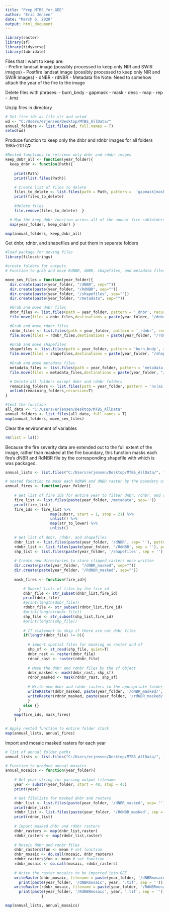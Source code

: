 ```yaml
---
title: "Prep_MTBS_for_GEE"
author: "Eric Jensen"
date: "March 6, 2020"
output: html_document
---
```


```r
library(raster)
library(sf)
library(tidyverse)
library(lubridate)
```

Files that I want to keep are:  
- Prefire landsat image (possibly processed to keep only NIR and SWIR images)
- Postfire landsat image (possibly processed to keep only NIR and SWIR images)
- dNBR
- rdNBR
- Metadata file
Note: Need to somehow attach the year of the fire to the image

Delete files with phrases:
- burn_bndy
- gapmask
- mask
- desc
- map
- rep
- .kmz

Unzip files in directory
```r
# Set fire ids as file_str and setwd
wd <- "C:/Users/erjensen/Desktop/MTBS_AllData/"
annual_folders <- list.files(wd, full.names = T)
setwd(wd)
```

Produce function to keep only the dnbr and rdnbr images for all folders 1985-2017♫
```r
#Nested functions to retrieve only dnbr and rdnbr images
keep_dnbr_all <- function(year_folder){
  keep_dnbr <- function(Path){
    
    print(Path)
    print(list.files(Path))

    # Create list of files to delete
    files_to_delete <- list.files(path = Path, pattern =  'gapmask|mask|desc|map|rep|.kmz|refl|dnbr6|nbr5', full.names = T,recursive = T)
    print(files_to_delete)
  
    #delete files
    file.remove(files_to_delete)  }

  # Map the keep_dnbr function across all of the annual fire subfolders
  map(year_folder, keep_dnbr) }

map(annual_folders, keep_dnbr_all)
```


Get dnbr, rdnbr, and shapefiles and put them in separate folders
```r
#load package for moving files
library(filesstrings)

#create folders for outputs
# Function to grab and move RdNBR, dNBR, shapefiles, and metadata files to their own folders

move_sev_files = function(year_folder){
  dir.create(paste(year_folder, "/dNBR", sep=""))
  dir.create(paste(year_folder, "/RdNBR", sep=""))
  dir.create(paste(year_folder, "/shapefiles", sep=""))
  dir.create(paste(year_folder, "/metadata", sep=""))

  #Grab and move dnbr files
  dnbr_files <- list.files(path = year_folder, pattern = '_dnbr', recursive = TRUE, full.names = T)
  file.move(files = dnbr_files,destinations = paste(year_folder, "/dnbr", sep=""))

  #Grab and move rdnbr files
  rdnbr_files <- list.files(path = year_folder, pattern = '_rdnbr', recursive = TRUE, full.names = T)
  file.move(files = rdnbr_files,destinations = paste(year_folder, "/rdnbr", sep=""))

  #Grab and move shapefiles
  shapefiles <- list.files(path = year_folder, pattern = 'burn_bndy', recursive = TRUE, full.names = T)
  file.move(files = shapefiles,destinations = paste(year_folder, "/shapefiles", sep=""))
  
  #Grab and move metadata files
  metadata_files <- list.files(path = year_folder, pattern = 'metadata', recursive = TRUE, full.names = T)
  file.move(files = metadata_files,destinations = paste(year_folder, "/metadata", sep=""))

  # Delete all folders except dnbr and rdnbr folders
  remaining_folders <- list.files(path = year_folder, pattern = 'nv|az|ut|or|id|ca', full.names = T)
  unlink(remaining_folders,recursive=T)
}

#test the function
all_data <- "C:/Users/erjensen/Desktop/MTBS_AllData"
annual_folders <- list.files(all_data, full.names = T)
map(annual_folders, move_sev_files)
```

Clear the environment of variables
```r
rm(list = ls())
```


Because the fire severity data are extended out to the full extent of the image, rather than masked at the fire boundary, this function masks each fire's dNBR and RdNBR file by the corresponding shapefile with which is was packaged.
```r
annual_lists <- list.files("C:/Users/erjensen/Desktop/MTBS_AllData/", full.names = T)

# nested function to mask each RdNBR and dNBR raster by the boundary of the fire and then export as a new tiff
annual_fires <- function(year_folder){
    
    # Get list of fire ids for entire year to filter dnbr, rdnbr, and shapefiles by
    fire_list <- list.files(paste(year_folder,'/metadata', sep=''))
    print(fire_list)
    fire_ids <- fire_list %>%
                    map(substr, start = 1, stop = 21) %>%
                    unlist() %>%
                    map(str_to_lower) %>%
                    unlist()
    
    # Get list of dnbr, rdnbr, and shapefiles
    dnbr_list <- list.files(paste(year_folder, '/dNBR', sep= ''), pattern = '.tif', full.names = T)
    rdnbr_list <- list.files(paste(year_folder, '/RdNBR', sep = ''), pattern = '.tif', full.names = T)
    shp_list <- list.files(paste(year_folder, '/shapefiles', sep = ''), pattern = '.shp', full.names = T)
    
    # Create new directories to store clipped rasters once written
    dir.create(paste(year_folder, "/dNBR_masked", sep=""))
    dir.create(paste(year_folder, "/RdNBR_masked", sep=""))
    
    mask_fires <- function(fire_id){

        # Subset lists of files by the fire id
        dnbr_file <- str_subset(dnbr_list,fire_id)
        print(dnbr_file)
        #print(length(dnbr_file))
        rdnbr_file <- str_subset(rdnbr_list,fire_id)
        #print(length(rdnbr_file))
        shp_file <- str_subset(shp_list,fire_id)
        #print(length(shp_file))
    
        # If statement to skip if there are not dnbr files
        if(length(dnbr_file) != 0){
        
          # import spatial files for masking as raster and sf
          shp_sf <- st_read(shp_file, quiet=T)
          dnbr_rast <- raster(dnbr_file)
          rdnbr_rast <- raster(rdnbr_file)
          
          # Mask the dnbr and rdnbr files by the sf object
          dnbr_masked <- mask(dnbr_rast, shp_sf)
          rdnbr_masked <- mask(rdnbr_rast, shp_sf)
      
          # Write new dnbr and rdnbr rasters to the appropriate folder with an appropriate name
          writeRaster(dnbr_masked, paste(year_folder, '/dNBR_masked/', substr(dnbr_file,50,89), 'dnbrmasked.tif', sep = ''), overwrite = T)
          writeRaster(rdnbr_masked, paste(year_folder, '/rdNBR_masked/', substr(dnbr_file,50,89), 'rdnbrmasked.tif', sep = ''), overwrite = T) 
          }
        else {}
      }
    map(fire_ids, mask_fires)
    }

# Apply nested function to entire folder stack
map(annual_lists, annual_fires)
```


Import and mosaic masked rasters for each year
```r
# list of annual folder paths
annual_lists <- list.files("C:/Users/erjensen/Desktop/MTBS_AllData/", full.names = T)

# Function to produce annual mosaics
annual_mosaics <- function(year_folder){
  
    # Get year string for parsing output filename
    year <- substr(year_folder, start = 40, stop = 43)
    print(year)

    # Get filelists for masked dnbr and rasters
    dnbr_list <- list.files(paste(year_folder, '/dNBR_masked', sep= ''), pattern = 'dnbrmasked.tif$', full.names = T)
    print(dnbr_list)
    rdnbr_list <- list.files(paste(year_folder, '/RdNBR_masked', sep = ''), pattern = 'rdnbrmasked.tif$', full.names = T)
    print(rdnbr_list)
    
    # Import masked dnbr and rdnbr rasters
    dnbr_rasters <- map(dnbr_list,raster)
    rdnbr_rasters <- map(rdnbr_list,raster)
    
    # Mosaic dnbr and rdnbr files
    dnbr_rasters$fun <- mean # set function
    dnbr_mosaic <- do.call(mosaic, dnbr_rasters)
    rdnbr_rasters$fun <- mean # set function
    rdnbr_mosaic <- do.call(mosaic, rdnbr_rasters)
    
    # Write the raster mosaics to be imported into GEE
    writeRaster(dnbr_mosaic, filename = paste(year_folder, '/dNBRmosaic', year, '.tif', sep = ''))
      print(paste(year_folder, '/dNBRmosaic', year, '.tif', sep = ''))
    writeRaster(rdnbr_mosaic, filename = paste(year_folder, '/RdNBRmosaic', year, '.tif', sep = ''))  
      print(paste(year_folder, '/RdNBRmosaic', year, '.tif', sep = ''))
                }

map(annual_lists, annual_mosaics)
```
